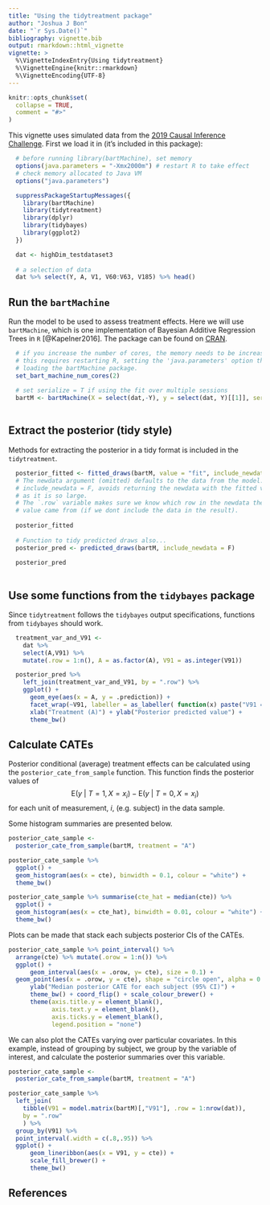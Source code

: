 ```yaml
---
title: "Using the tidytreatment package"
author: "Joshua J Bon"
date: "`r Sys.Date()`"
bibliography: vignette.bib
output: rmarkdown::html_vignette
vignette: >
  %\VignetteIndexEntry{Using tidytreatment}
  %\VignetteEngine{knitr::rmarkdown}
  %\VignetteEncoding{UTF-8}
---
```


```r
knitr::opts_chunk$set(
  collapse = TRUE,
  comment = "#>"
)
```

This vignette uses simulated data from the [2019 Causal Inference Challenge](https://www.mcgill.ca/epi-biostat-occh/news-events/atlantic-causal-inference-conference-2019/). First we load it in (it's included in this package):

```r

  # before running library(bartMachine), set memory
  options(java.parameters = "-Xmx2000m") # restart R to take effect
  # check memory allocated to Java VM
  options("java.parameters")

  suppressPackageStartupMessages({
    library(bartMachine)
    library(tidytreatment)
    library(dplyr)
    library(tidybayes)
    library(ggplot2)
  })

  dat <- highDim_testdataset3
  
  # a selection of data
  dat %>% select(Y, A, V1, V60:V63, V185) %>% head()

```

## Run the `bartMachine`

Run the model to be used to assess treatment effects. Here we will use `bartMachine`, which is one implementation of Bayesian Additive Regression Trees in `R` [@Kapelner2016]. The package can be found on [CRAN](https://cran.r-project.org/package=bartMachine).
 
```r

  # if you increase the number of cores, the memory needs to be increased,
  # this requires restarting R, setting the 'java.parameters' option then 
  # loading the bartMachine package.
  set_bart_machine_num_cores(2)
  
  # set serialize = T if using the fit over multiple sessions
  bartM <- bartMachine(X = select(dat,-Y), y = select(dat, Y)[[1]], serialize = T) 
  
```

## Extract the posterior (tidy style)

Methods for extracting the posterior in a tidy format is included in the `tidytreatment`.

```r

  posterior_fitted <- fitted_draws(bartM, value = "fit", include_newdata = F)
  # The newdata argument (omitted) defaults to the data from the model.
  # include_newdata = F, avoids returning the newdata with the fitted values
  # as it is so large. 
  # The `.row` variable makes sure we know which row in the newdata the fitted
  # value came from (if we dont include the data in the result).
  
  posterior_fitted
  
  # Function to tidy predicted draws also...
  posterior_pred <- predicted_draws(bartM, include_newdata = F)
  
  posterior_pred
  
```

## Use some functions from the `tidybayes` package

Since `tidytreatment` follows the `tidybayes` output specifications, functions from `tidybayes` should work.

```r

  treatment_var_and_V91 <- 
    dat %>% 
    select(A,V91) %>%
    mutate(.row = 1:n(), A = as.factor(A), V91 = as.integer(V91))

  posterior_pred %>%
    left_join(treatment_var_and_V91, by = ".row") %>%
    ggplot() + 
      geom_eye(aes(x = A, y = .prediction)) + 
      facet_wrap(~V91, labeller = as_labeller( function(x) paste("V91 =",x) ) ) +
      xlab("Treatment (A)") + ylab("Posterior predicted value") +
      theme_bw()

```

## Calculate CATEs

Posterior conditional (average) treatment effects can be calculated using the `posterior_cate_from_sample` function. This function finds the posterior values of
$$
\text{E}(y ~ \vert~ T = 1, X = x_{i}) - \text{E}(y ~ \vert~ T = 0, X = x_{i}) 
$$
for each unit of measurement, $i$, (e.g. subject) in the data sample.

Some histogram summaries are presented below.

```r

posterior_cate_sample <- 
  posterior_cate_from_sample(bartM, treatment = "A")

posterior_cate_sample %>% 
  ggplot() +
  geom_histogram(aes(x = cte), binwidth = 0.1, colour = "white") + 
  theme_bw()

posterior_cate_sample %>% summarise(cte_hat = median(cte)) %>%
  ggplot() +
  geom_histogram(aes(x = cte_hat), binwidth = 0.01, colour = "white") + 
  theme_bw()


```

Plots can be made that stack each subjects posterior CIs of the CATEs. 

```r

posterior_cate_sample %>% point_interval() %>%
  arrange(cte) %>% mutate(.orow = 1:n()) %>% 
  ggplot() + 
      geom_interval(aes(x = .orow, y= cte), size = 0.1) +
  geom_point(aes(x = .orow, y = cte), shape = "circle open", alpha = 0.1) + 
      ylab("Median posterior CATE for each subject (95% CI)") +
      theme_bw() + coord_flip() + scale_colour_brewer() +
      theme(axis.title.y = element_blank(), 
            axis.text.y = element_blank(), 
            axis.ticks.y = element_blank(),
            legend.position = "none")


```

We can also plot the CATEs varying over particular covariates. In this example, instead of grouping by subject, we group by the variable of interest, and calculate the posterior summaries over this variable.

```r

posterior_cate_sample <- 
  posterior_cate_from_sample(bartM, treatment = "A")

posterior_cate_sample %>% 
  left_join(
    tibble(V91 = model.matrix(bartM)[,"V91"], .row = 1:nrow(dat)),
    by = ".row"
    ) %>% 
  group_by(V91) %>%
  point_interval(.width = c(.8,.95)) %>%
  ggplot() + 
      geom_lineribbon(aes(x = V91, y = cte)) +
      scale_fill_brewer() +
      theme_bw()


```

## References
